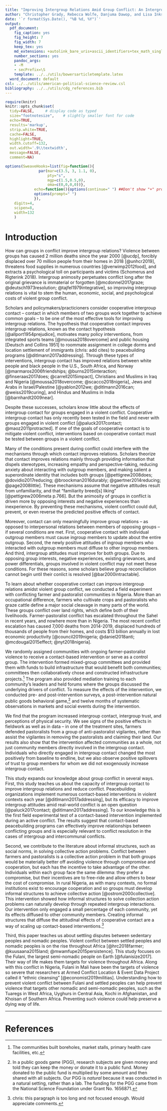 ```yaml
---
title: "Improving Intergroup Relations Amid Group Conflict: An Intergroup Contact Field Experiment in Nigeria - Introduction"
author: "Christopher Grady, Rebecca Wolfe, Danjuma Dawop, and Lisa Inks"
date: '`r format(Sys.Date(), "%B %d, %Y")`'
output:
  pdf_document:
    fig_caption: yes
    fig_height: 7
    fig_width: 7
    keep_tex: yes
    md_extensions: +autolink_bare_uris+ascii_identifiers+tex_math_single_backslash
    number_sections: yes
    pandoc_args:
    - -M
    - secPrefix=\S
    template: ../../utils/bowersarticletemplate.latex
  word_document: default
csl: ../../utils/american-political-science-review.csl
bibliography: ../../utils/cdg_references.bib
---
```


```r
require(knitr)
knitr::opts_chunk$set(
  tidy=FALSE,     # display code as typed
  size="footnotesize",    # slightly smaller font for code
  echo=TRUE,
  results='markup',
  strip.white=TRUE,
  cache=FALSE,
  highlight=TRUE,
  width.cutoff=132,
  out.width='.9\\textwidth',
  message=FALSE,
  comment=NA)

options(SweaveHooks=list(fig=function(){
			   par(mar=c(3.5, 3, 1.1, 0),
			       pty="s",
			       mgp=c(1.5,0.5,0),
			       oma=c(0,0,0,0))},
			 echo=function(){options(continue=" ") ##Don't show "+" prompts,
			 options(prompt=" ")
			 }),
	digits=4,
	scipen=8,
	width=132
	)
```


# Introduction

How can groups in conflict improve intergroup relations?  Violence between groups has caused 2 million deaths since the year 2000 [@ucdp], forcibly displaced over 70 million people from their homes in 2018 [@unhcr2019], threatens food supplies in numerous countries [@verwimp2012food], and extracts a psychological toll on participants and victims (Schomerus and Rigterink 2018).  Intergroup animosity perpetuates conflict long after the original grievance is immaterial or forgotten [@mcdonnel2017graze; @deutsch1973resolution; @tajfel1979integrative], so improving intergroup relations is vital to stem the human, economic, social, and psychological costs of violent group conflict.

Scholars and policymakers/practicioners consider cooperative intergroup contact -- contact in which members of two groups work together to achieve common goals -- to be one of the most effective tools for improving intergroup relations.  The hypothesis that cooperative contact improves intergroup relations, known as the contact hypothesis [@allport1954prejudice], motivates many policy interventions, from integrated sports teams [@moussa2018overcome] and public housing [Deutsch and Collins 1951] to roommate assignment in college dorms and location settlement of immigrants (chris: add cites) to peacebuilding programs [@ditlmann2017addressing].  Through these types of interventions, intergroup contact has improved relations between white people and black people in the U.S., South Africa, and Norway [@marmaros2006friendships; @burns2015interaction; @finseraas2017does; @carrell2015impact], Christians and Muslims in Iraq and Nigeria [@moussa2018overcome; @scacco2018nigeria], Jews and Arabs in Israel/Palestine [@yablon2012we; @ditlmann2016can; @weiss2019curing], and Hindus and Muslims in India [@barnhardt2009near].

<!--chris: plan to combine next two paragraphs.  Keep first sentence of firsts paragraph only. -->
Despite these successes, scholars know little about the effects of intergroup contact for groups engaged in a violent conflict.  Cooperative intergroup contact has only recently been tested in the field and never with groups engaged in violent conflict [@paluck2017contact; @maoz2011protracted].  If one of the goals of cooperative contact is to mitigate violent conflict, interventions based on cooperative contact must be tested between groups in a violent conflict.

<!--Violent conflict poses the most difficult test for contact.  History of violence and current violence could interefere with mechanisms.  These are at their most extreme while violent conflict is occurring.  By preventing these mechanisms, violent conflict could dull, prevent, or even reverse the predicted positive effects of contact.

Key component of contact theory is the groups working together for a common goal.  Achieving the goal, not just working towards it, important.  Humans are goal-oriented, and cooperative contact provides opportunities for each group to see that working together helps them achieve their goals.  Gives groups reason to be motivated to like each other.  Economic incentives improve attitudes about peace (Jha and Shayo 2019 - Valuing Peace) and @grady2019contact suggests that cooperative contact most effectively improves attitudes towards the outgroup if the cooperation achieve its objective.  Conflict and a history of violence should not interfere with self- and group-interest.-->

Many of the conditions present during conflict could interfere with the mechanisms through which contact improves relations.  Scholars theorize that contact improves relations mainly through providing information that dispels stereotypes, increasing empathy and perspective-taking, reducing anxiety about interacting with outgroup members, and making salient a superordinate identity that includes both groups [@pettigrew2008does; @dovidio2017reducing; @broockman2016durably; @gaertner2014reducing; @page2008little].  These mechanisms assume that negative attitudes result from unfamiliarity, and that "familiarity breed[s] liking" [@pettigrew2006meta p.766].  But the animosity of groups in conflict is driven more by opposing interests and negative experiences than inexperience.  By preventing these mechanisms, violent conflict could dull, prevent, or even reverse the predicted positive effects of contact.

Moreover, contact can only meaningfully improve group relations -- as opposed to interpersonal relations between members of opposing groups -- if several conditions are met.  First, cooperative contact with individual outgroup members must cause ingroup members to update about the entire outgroup.  Second, the newly positive attitudes of ingroup members who interacted with outgroup members must diffuse to other ingroup members.  And third, intergroup attitudes must improve for both groups.  Due to opposing group interests, negative experiences, existing grievances, and power differentials, groups involved in violent conflict may not meet these conditions.  For these reasons, some scholars believe group reconciliation cannot begin until their conlict is resolved [@bar2000intractable].   

<!--chris: here could add paragraph about how contact would work amid conflict? -->

To learn about whether cooperative contact can improve intergroup relations amidst violent group conflict, we conducted a field experiment with conflicting farmer and pastoralist communities in Nigeria.  More than an occupational difference, farmers who cultivate crops and pastoralists who graze cattle define a major social cleavage in many parts of the world.  These groups conflict over land rights, which define both of their livelihoods.  Farmer-pastoralist conflict has escalated throughout the Sahel in recent years, and nowhere more than in Nigeria.  The most recent conflict escalation has caused 7,000 deaths from 2014-2019, displaced hundreds of thousands of people from their homes, and costs $13 billion annually in lost economic productivity [@council2019nigeria; @daniel2018anti; @mcdougal2015effect; @nyt2018nigeria]<!--don't need to cite news articles like this. you can give an address / identifier / link /etc in a footnote -->.

We randomly assigned communities with ongoing farmer-pastoralist violence to receive a contact-based intervention or serve as a control group.  The intervention formed mixed-group committees and provided them with funds to build infrastructure that would benefit both communities; committees then collaboratively chose and constructed infrastructure projects.^[The communities built boreholes, market stalls, primary health care facilities, etc.]  The program also provided mediation training to each community's leaders and held forums where the groups discussed the underlying drivers of conflict.  To measure the effects of the intervention, we conducted pre- and post-intervention surveys, a post-intervention natural public goods behavioral game,[^PGG] and twelve months of systematic observations in markets and social events during the intervention.

[^PGG]: In a public goods game (PGG), research subjects are given money and told they can keep the money or donate it to a public fund.  Money donated to the public fund is multiplied by some amount and then shared with all subjects.  Our PGG is _natural_ because it was conducted in a natural setting, rather than a lab.  The funding for the PGG came from the National Science Foundation under Grant No. 1656871.

<!-- Findings. -->

We find that the program increased intergroup contact, intergroup trust, and perceptions of physical security.  We see signs of the positive effects in fieldwork as well as in data -- in one of the treatment sites, farmers defended pastoralists from a group of anti-pastoralist vigilantes, rather than assist the vigilantes in removing the pastoralists and claiming their land.  Our results also show that the intervention affected communities as a whole, not just community members directly involved in the intergroup contact.  Individuals who directly engaged in intergroup contact changed the most positively from baseline to endline, but we also observe positive spillovers of trust to group members for whom we did not exogenously increase intergroup contact.

This study expands our knowledge about group conflict in several ways.  First, this study teaches us about the capacity of intergroup contact to improve intergroup relations and reduce conflict.  Peacebuilding organizations implement numerous contact-based interventions in violent contexts each year [@ditlmann2017addressing], but its efficacy to improve intergroup attitudes amid real-world conflict is an open question [@paluck2017contact; @ditlmann2017addressing].  To our knowledge this is the first field experimental test of a contact-based intervention implemented during an active conflict.  The results suggest that contact-based peacebuilding programs can effectively improve relationships between conflicting groups and is especially relevant to conflict resolution in the cases of intergroup and intercommunal conflicts.

Second, we contribute to the literature about informal structures, such as social norms, in solving collective action problems.  Conflict between farmers and pastoralists is a collective action problem in that both groups would be materially better off avoiding violence through compromise and cooperation, but each has the incentive to take advantage of the other.  Individuals within each group face the same dilemma: they prefer a compromise, but their incentives are to free-ride and allow others to bear the cost of compromise.  In rural Nigeria, as with many contexts, no formal institutions exist to encourage cooperation and so groups must develop informal structures to achieve collective action [@ostrom2000collective].  This intervention showed how informal structures to solve collection action problems can naturally develop through repeated intergroup interactions.  Our intervention only engaged a small percentage of each community, yet its effects diffused to other community members.  Creating informal structures that diffuse the attitudinal effects of cooperative contact are a way of scaling up contact-based interventions.^[chris: this paragraph is too long and not focused enough.  Would appreciate comments.]

Third, this paper teaches us about settling disputes between sedentary peoples and nomadic peoples.  Violent conflict between settled peoples and nomadic peoples is on the rise throughout Africa [@hrc2018farmer; @kuusaana2015land; @mwamfupe2015persistence].  This study focuses on the Fulani, the largest semi-nomadic people on Earth [@fulanisize2017].  Their way of life makes them targets for violence throughout Africa.  Along with this conflict in Nigeria, Fulani in Mali have been the targets of violence so severe that researchers at Armed Conflict Location & Event Data Project called it "ethnic cleansing" [@economist2019militias].  Understanding how to prevent violent conflict between Fulani and settled peoples can help prevent violence that targets other nomadic and semi-nomadic peoples, such as the Tuaregs in West Africa, Uyghurs in Central Asia, Kochi in Afghanistan, and Khoisan of Southern Africa.  Preventing such violence could help preserve a dying way of life.



*********

<!--
chris: biased perceptions.
Once conflict between two groups begins, the
violence escalation cycle is triggered. Group A
experiences Group B’s retaliation, which causes
Group A’s members to have high levels of
aggressive affect, to perceive Group B as hostile
and aggressive, and to experience heightened
arousal. These internal states cause members of Group A to act impulsively on their immediate
appraisal of Group B as hostile and threatening.
Group B then experiences the impulsively aggressive
act from Group A, which sets in motion
the same set of internal states and appraisal
and decision processes that result in an even
more aggressive retaliation (see Figure 2). Both
groups will trade increasingly aggressive retaliations
back and forth, which can result in the
widespread destruction of human life and property.
[@deWall2011aggression]


In most such cases,
members of conflicting societies or groups view the conflict through a unidimensional,
biased lens and therefore perceive the other group’s actions
as unjust, unfair, and incompatible with acceptable norms (White, 1970).
Often these perceptions are amplified by blindness to the previous wrongdoings
of one’s own group, which are considered by the opponents to
be the reasons for their current actions or statements (Bar-Tal & Halperin,
2010).
Given these biased appraisals, it is not surprising that intergroup anger
is a pivotal emotion in every conflict
[@halperin2011emotional]

-->


# References